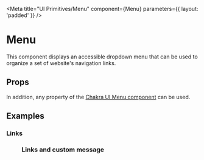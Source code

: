 


<Meta title="UI Primitives/Menu" component={Menu} parameters={{ layout: 'padded' }} />

# Menu

This component displays an accessible dropdown menu that can be used to organize a set of website's navigation links.

## Props

<ArgsTable of={Menu} />

In addition, any property of the [Chakra UI Menu component](https://chakra-ui.com/docs/data-display/Menu) can be used.

## Examples

### Links

<Preview>
  <Story name="Links">
    <Menu links={mockMenu.menuLinks} />
  </Story>
</Preview>

### Links and custom message

<Preview>
  <Story name="Links and custom message">
    <Menu content="Here is the custom content" links={mockMenu.menuLinks} />
  </Story>
</Preview>
